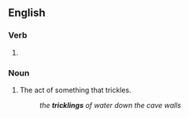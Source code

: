 ==English==

===Verb===
{{head|en|verb form}}

# {{present participle of|en|trickle|nocat=1}}

===Noun===
{{en-noun}}

# The act of something that trickles.
#: ''the '''tricklings''' of water down the cave walls''